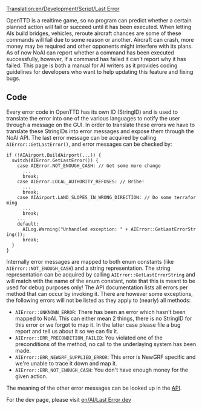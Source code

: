 [[Translation:en/Development/Script/Last Error]]
{{en/Development/Script/Navigation}}

OpenTTD is a realtime game, so no program can predict whether a certain planned action will fail or succeed until it has been executed. When letting AIs build bridges, vehicles, reroute aircraft chances are some of these commands will fail due to some reason or another. Aircraft can crash, more money may be required and other opponents might interfere with its plans. As of now NoAI can report whether a command has been executed successfully, however, if a command has failed it can't report why it has failed. This page is both a manual for AI writers as it provides coding guidelines for developers who want to help updating this feature and fixing bugs.

== Code ==
Every error code in OpenTTD has its own ID (StringID) and is used to translate the error into one of the various languages to notify the user through a message on the GUI. In order to translate these errors we have to translate these StringIDs into error messages and expose them through the NoAI API. The last error message can be acquired by calling <code>AIError::GetLastError()</code>, and error messages can be checked by:

 if (!AIAirport.BuildAirport(...)) {
   switch(AIError.GetLastError()) {
     case AIError.NOT_ENOUGH_CASH: // Get some more change
       ...
       break;
     case AIError.LOCAL_AUTHORITY_REFUSES: // Bribe!
       ...
       break;
     case AIAirport.LAND_SLOPES_IN_WRONG_DIRECTION: // Do some terraforming
       ...
       break;
     ...
     default:
       AILog.Warning("Unhandled exception: " + AIError::GetLastErrorString());
       break;
   }
 }

Internally error messages are mapped to both enum constants (like <code>AIError::NOT_ENOUGH_CASH</code>) and a string representation. The string representation can be acquired by calling <code>AIError::GetLastErrorString</code> and will match with the name of the enum constant, note that this is meant to be used for debug purposes only! The API documentation lists all errors per method that can occur by invoking it. There are however some exceptions, the following errors will not be listed as they apply to (nearly) all methods:

* <code>AIError::UNKNOWN_ERROR</code>: There has been an error which hasn't been mapped to NoAI. This can either mean 2 things, there is no StringID for this error or we forgot to map it. In the latter case please file a bug report and tell us about it so we can fix it.
* <code>AIError::ERR_PRECONDITION_FAILED</code>: You violated one of the preconditions of the method, no call to the underlaying system has been made.
* <code>AIError::ERR_NEWGRF_SUPPLIED_ERROR</code>: This error is NewGRF specific and we're unable to trace it down and map it.
* <code>AIError::ERR_NOT_ENOUGH_CASH</code>: You don't have enough money for the given action.

The meaning of the other error messages can be looked up in the [http://dev.openttd.org/~noai/aidocs/ API].

For the dev page, please visit [[en/AI/Last Error dev]]